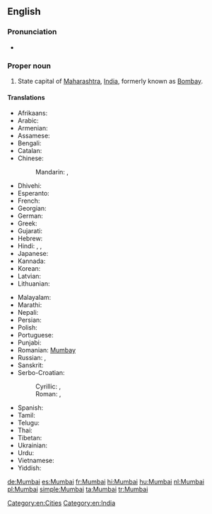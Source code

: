==English==
{{wikipedia}}

===Pronunciation===
* {{IPA|/ˈmʊmˌbaɪ/|lang=en}}

===Proper noun===
{{en-proper noun}}

# State capital of [[Maharashtra]], [[India]], formerly known as [[Bombay]].

====Translations====
{{trans-top|state capital of Maharashtra}}
* Afrikaans: {{t-|af|Moembaai}}
* Arabic: {{t-|ar|ممباي|m|tr=mumbáy}}
* Armenian: {{t-|hy|Մումբայ|tr=Mumbay}}
* Assamese: {{t-|as|মুম্বাই|sc=Beng|tr=mumbā'i}}
* Bengali: {{t-|bn|মুম্বাই|sc=Beng|xs=Bengali|tr=mumbā'i}}
* Catalan: {{t-|ca|Bombai}}
* Chinese:
*: Mandarin: {{t|cmn|孟買|sc=Hani}}, {{t|cmn|孟买|tr=Mèngmǎi|sc=Hani}}
* Dhivehi: {{t-|dv|މުންބާ|tr=munbā}}
* Esperanto: {{t-|eo|Mumbajo}}
* French: {{t+|fr|Bombay|f}}
* Georgian: {{t-|ka|მუმბაი|tr=mumbai|sc=Geor|xs=Georgian}}
* German: {{t+|de|Mumbai|n}}
* Greek: {{t-|el|Βομβάη|tr=Vomvái|sc=Grek}}
* Gujarati: {{t+|gu|મુંબઈ|sc=Gujr|tr=Mumba'ī}}
* Hebrew: {{t-|he|מומבאי|tr=mumbai|sc=Hebr}}
* Hindi: {{t-|hi|मुंबई|tr=mumba'ī|xs=Hindi}}, {{t+|hi|मुम्बई|tr=mumba'ī|xs=Hindi}}, {{t-|hi|बॉम्बे|tr=bŏmbē|xs=Hindi}}
* Japanese: {{t-|ja|ムンバイ|tr=Munbai|sc=Jpan}}
* Kannada: {{t-|kn|ಮುಂಬೈ|sc=Knda|tr=mumbai}}
* Korean: {{t-|ko|뭄바이|tr=Mumbai|sc=Hang}}
* Latvian: {{t-|lv|Mumbaja}}
* Lithuanian: {{t-|lt|Mumbajus}}
{{trans-mid}}
* Malayalam: {{t-|ml|മുംബൈ|sc=Mlym|tr=mumbai}}
* Marathi: {{t-|mr|मुंबई|tr=mumba'ī|sc=Deva}}
* Nepali: {{t-|ne|मुम्बई|sc=Deva|xs=Nepali|tr=mumba'ī}}
* Persian: {{t+|fa|بمبئی|tr=bomba’i|sc=fa-Arab}}
* Polish: {{t+|pl|Bombaj|m}}
* Portuguese: {{t-|pt|Bombaim}}
* Punjabi: {{t-|pa|ਮੁੰਬਈ|tr=muba'ī}}
* Romanian: [[Mumbay]]
* Russian: {{t+|ru|Мумбаи|m|tr=Mumbái|sc=Cyrl}} {{indeclinable}}, {{t+|ru|Бомбей|m|tr=Bombéj|sc=Cyrl}}
* Sanskrit: {{t-|sa|बम्बई|sc=Deva|tr=bamba'ī}}
* Serbo-Croatian:
*: Cyrillic: {{t-|sh|Мумбај|m|sc=Cyrl}}, {{t-|sh|Бомбај|m|sc=Cyrl}}
*: Roman: {{t-|sh|Mumbaj|m}}, {{t-|sh|Bombaj|m}}
* Spanish: {{t+|es|Bombay|m}}
* Tamil: {{t-|ta|மும்பை|sc=Taml|tr=mumpai}}
* Telugu: {{t-|te|ముంబై|sc=Telu|tr=mumbai}}
* Thai: {{t-|th|มุมไบ|tr=moombai}}
* Tibetan: {{t-|bo|འབོམ་སྦེ|sc=Tibt|tr='bom-sbe}}
* Ukrainian: {{t-|uk|Мумбаї|sc=Cyrl}}
* Urdu: {{t-|ur|ممبئی|xs=Urdu}}
* Vietnamese: {{t-|vi|Mumbai|xs=Vietnamese}}
* Yiddish: {{t-|yi|מומביי|tr=mumbai|xs=Yiddish|sc=Hebr}}
{{trans-bottom}}

[[Category:en:Cities]]
[[Category:en:India]]

[[de:Mumbai]]
[[es:Mumbai]]
[[fr:Mumbai]]
[[hi:Mumbai]]
[[hu:Mumbai]]
[[nl:Mumbai]]
[[pl:Mumbai]]
[[simple:Mumbai]]
[[ta:Mumbai]]
[[tr:Mumbai]]